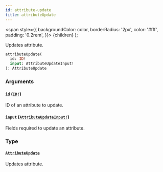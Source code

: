 ```yaml
---
id: attribute-update
title: attributeUpdate
---
```


<span
style={{
      backgroundColor: color,
      borderRadius: '2px',
      color: '#fff',
      padding: '0.2rem',
    }}>
{children}
</span>
);

Updates attribute.

```graphql
attributeUpdate(
  id: ID!
  input: AttributeUpdateInput!
): AttributeUpdate

```

### Arguments

#### `id` ([`ID!`](/api-reference/scalars/id.mdx))

ID of an attribute to update.

#### `input` ([`AttributeUpdateInput!`](/api-reference/inputs/attribute-update-input.mdx))

Fields required to update an attribute.

### Type

#### [`AttributeUpdate`](/api-reference/objects/attribute-update.mdx)

Updates attribute.
